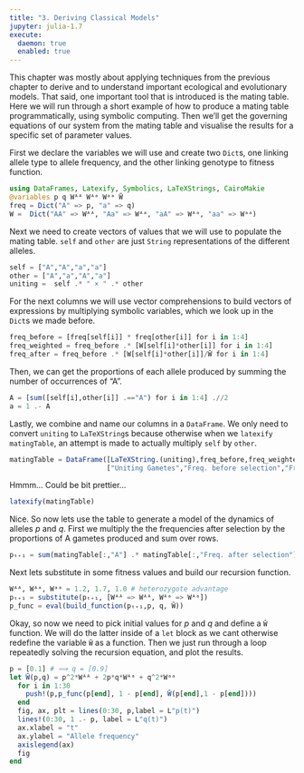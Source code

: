 ---
title: "3. Deriving Classical Models"
jupyter: julia-1.7
execute: 
  daemon: true
  enabled: true
---


This chapter was mostly about applying techniques from the previous chapter to derive and to understand important ecological and evolutionary models. That said, one important tool that is introduced is the mating table. Here we will run through a short example of how to produce a mating table programmatically, using symbolic computing. Then we'll get the governing equations of our system from the mating table and visualise the results for a specific set of parameter values.

First we declare the variables we will use and create two `Dict`s, one linking allele type to allele frequency, and the other linking genotype to fitness function.
```{julia}
using DataFrames, Latexify, Symbolics, LaTeXStrings, CairoMakie
@variables p q Wᴬᴬ Wᴬᵃ Wᵃᵃ W̄ 
freq = Dict("A" => p, "a" => q)
W =  Dict("AA" => Wᴬᴬ, "Aa" => Wᴬᵃ, "aA" => Wᴬᵃ, "aa" => Wᵃᵃ)
```

Next we need to create vectors of values that we will use to populate the mating table. `self` and `other` are just `String` representations of the different alleles.  
```{julia}
self = ["A","A","a","a"]
other = ["A","a","A","a"]
uniting =  self .* " × " .* other
```
For the next columns we will use vector comprehensions to build vectors of expressions by multiplying symbolic variables, which we  look up in the `Dict`s we made before.
```{julia}
freq_before = [freq[self[i]] * freq[other[i]] for i in 1:4]
freq_weighted = freq_before .* [W[self[i]*other[i]] for i in 1:4]
freq_after = freq_before .* [W[self[i]*other[i]]/W̄ for i in 1:4]
```
Then, we can get the proportions of each allele produced by summing the number of occurrences of "A".
```{julia}
A = [sum([self[i],other[i]] .=="A") for i in 1:4] .//2
a = 1 .- A
```
Lastly, we combine and name our columns in a `DataFrame`. 
[We only need to convert `uniting` to `LaTeXString`s because otherwise when we `latexify` `matingTable`, an attempt is made to actually multiply `self` by `other`.]{.aside}
```{julia}
matingTable = DataFrame([LaTeXString.(uniting),freq_before,freq_weighted,freq_after,A,a],
                        ["Uniting Gametes","Freq. before selection","Freq. weighted by fitness", "Freq. after selection","A","a"])
```

Hmmm... Could be  bit prettier...
```{julia}
latexify(matingTable)
```

Nice. So now lets use the table to generate a model of the dynamics of alleles $p$ and $q$. First we multiply the the frequencies after selection by the proportions of A gametes produced and sum over rows.

```{julia}
pₜ₊₁ = sum(matingTable[:,"A"] .* matingTable[:,"Freq. after selection"])
```

Next lets substitute in some fitness values and build our recursion function.
```{julia}
Wᴬᴬ, Wᴬᵃ, Wᵃᵃ = 1.2, 1.7, 1.0 # heterozygote advantage
pₜ₊₁ = substitute(pₜ₊₁, [Wᴬᴬ => Wᴬᴬ, Wᴬᵃ => Wᴬᵃ])
p_func = eval(build_function(pₜ₊₁,p, q, W̄))
```
Okay, so now we need to pick initial values for $p$ and $q$ and define a `W̄` function. We will do the latter inside of a `let` block as we cant otherwise redefine the variable `W̄` as a function. Then we just run through a loop repeatedly solving the recursion equation, and plot the results.
```{julia}
p = [0.1] # ⟹ q = [0.9]
let W̄(p,q) = p^2*Wᴬᴬ + 2p*q*Wᴬᵃ + q^2*Wᵃᵃ
  for i in 1:30
    push!(p,p_func(p[end], 1 - p[end], W̄(p[end],1 - p[end])))
  end
  fig, ax, plt = lines(0:30, p,label = L"p(t)")
  lines!(0:30, 1 .- p, label = L"q(t)")
  ax.xlabel = "t"
  ax.ylabel = "Allele frequency"
  axislegend(ax)
  fig
end
```

